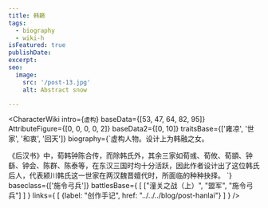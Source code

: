 ```yaml
---
title: 韩籁
tags:
  - biography
  - wiki-h
isFeatured: true
publishDate:
excerpt:
seo:
  image:
    src: '/post-13.jpg'
    alt: Abstract snow

---
```



<CharacterWiki
  intro={`虚构`}
  baseData={[53, 47, 64, 82, 95]}
  AttributeFigure={[0, 0, 0, 0, 2]}
  baseData2={[0, 10]}
  traitsBase={['雍凉', '世家', '和衷', '回天']}
  biography={`虚构人物。设计上为韩融之女。

《后汉书》中，荀韩钟陈合传，而除韩氏外，其余三家如荀彧、荀攸、荀顗、钟繇、钟会、陈群、陈泰等，在东汉三国时均十分活跃，因此作者设计出了这位韩氏后人，代表颍川韩氏这一世家在两汉魏晋嬗代时，所面临的种种抉择。
`}
  baseclass={['施令弓兵']}
  battlesBase={
    [
      ["潼关之战（上）", "盟军", "施令弓兵"]
    ]
  }
  links={
    [
      {label: "创作手记", href: "../../../blog/post-hanlai"}
    ]
  }
/>
